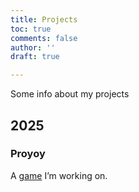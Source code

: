 ```yaml
---
title: Projects
toc: true
comments: false
author: ''
draft: true

---
```


Some info about my projects

## 2025

### Proyoy
A [game](./posts/starting_proyoy.qmd) I'm working on. 
